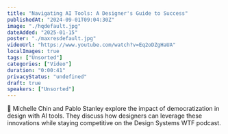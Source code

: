 ```yaml
---
title: "Navigating AI Tools: A Designer's Guide to Success"
publishedAt: "2024-09-01T09:04:30Z"
image: "./hqdefault.jpg"
dateAdded: "2025-01-15"
poster: "./maxresdefault.jpg"
videoUrl: "https://www.youtube.com/watch?v=Eq2oDZgHaUA"
localImages: true
tags: ["Unsorted"]
categories: ["Video"]
duration: "0:00:41"
privacyStatus: "undefined"
draft: true
speakers: ["Unsorted"]
---
```

👏 Michelle Chin and Pablo Stanley explore the impact of democratization in design with AI tools. They discuss how designers can leverage these innovations while staying competitive on the Design Systems WTF podcast.
